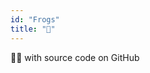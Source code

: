 ```yaml
---
id: "Frogs"
title: "🐸"
---
```


🐸🐸<FootnoteRef id="OPENCODE_001" registry={props.registry} defer={props.defer} /> with source code on GitHub<FootnoteRef id="GITHUB_REPO" registry={props.registry} defer={props.defer} />
